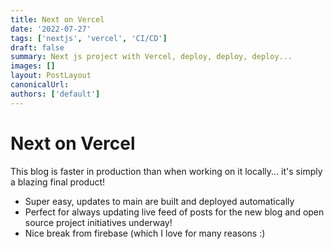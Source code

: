 ```yaml
---
title: Next on Vercel
date: '2022-07-27'
tags: ['nextjs', 'vercel', 'CI/CD']
draft: false
summary: Next js project with Vercel, deploy, deploy, deploy...
images: []
layout: PostLayout
canonicalUrl:
authors: ['default']
---
```


# Next on Vercel

This blog is faster in production than when working on it locally... it's simply a blazing final product!

- Super easy, updates to main are built and deployed automatically
- Perfect for always updating live feed of posts for the new blog and open source project initiatives underway!
- Nice break from firebase (which I love for many reasons :)
